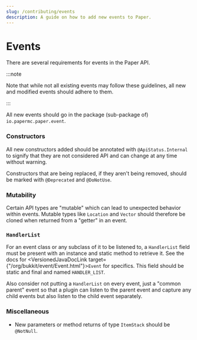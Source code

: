 ```yaml
---
slug: /contributing/events
description: A guide on how to add new events to Paper.
---
```


# Events
There are several requirements for events in the Paper API.

:::note

Note that while not all existing events may follow these
guidelines, all new and modified events should adhere to them.

:::

All new events should go in the package (sub-package of) `io.papermc.paper.event`.

### Constructors

All new constructors added should be annotated with `@ApiStatus.Internal` to signify that they are not considered
API and can change at any time without warning.

Constructors that are being replaced, if they aren't being removed, should be marked with `@Deprecated` and `@DoNotUse`.

### Mutability
Certain API types are "mutable" which can lead to unexpected behavior within events. Mutable types like
`Location` and `Vector` should therefore be cloned when returned from a "getter" in an event.

### `HandlerList`
For an event class or any subclass of it to be listened to, a `HandlerList` field must be present with an instance and static method
to retrieve it. See the docs for <VersionedJavaDocLink target={"/org/bukkit/event/Event.html"}>`Event`</VersionedJavaDocLink> for specifics. This field should be static and
final and named `HANDLER_LIST`.

Also consider not putting a `HandlerList` on every event, just a "common parent" event so that a plugin can listen to the
parent event and capture any child events but also listen to the child event separately.

### Miscellaneous

* New parameters or method returns of type `ItemStack` should be `@NotNull`.
